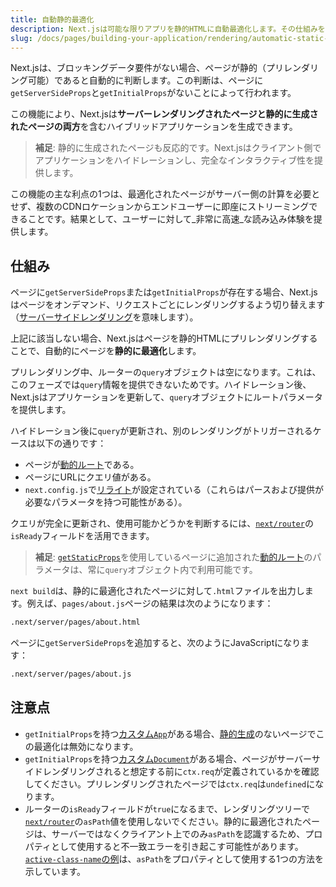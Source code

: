 ```yaml
---
title: 自動静的最適化
description: Next.jsは可能な限りアプリを静的HTMLに自動最適化します。その仕組みをここで学びます。
slug: /docs/pages/building-your-application/rendering/automatic-static-optimization
---
```


Next.jsは、ブロッキングデータ要件がない場合、ページが静的（プリレンダリング可能）であると自動的に判断します。この判断は、ページに`getServerSideProps`と`getInitialProps`がないことによって行われます。

この機能により、Next.jsは**サーバーレンダリングされたページと静的に生成されたページの両方**を含むハイブリッドアプリケーションを生成できます。

> **補足**: 静的に生成されたページも反応的です。Next.jsはクライアント側でアプリケーションをハイドレーションし、完全なインタラクティブ性を提供します。

この機能の主な利点の1つは、最適化されたページがサーバー側の計算を必要とせず、複数のCDNロケーションからエンドユーザーに即座にストリーミングできることです。結果として、ユーザーに対して_非常に高速_な読み込み体験を提供します。

## 仕組み

ページに`getServerSideProps`または`getInitialProps`が存在する場合、Next.jsはページをオンデマンド、リクエストごとにレンダリングするよう切り替えます（[サーバーサイドレンダリング](/docs/pages/building-your-application/rendering/server-side-rendering)を意味します）。

上記に該当しない場合、Next.jsはページを静的HTMLにプリレンダリングすることで、自動的にページを**静的に最適化**します。

プリレンダリング中、ルーターの`query`オブジェクトは空になります。これは、このフェーズでは`query`情報を提供できないためです。ハイドレーション後、Next.jsはアプリケーションを更新して、`query`オブジェクトにルートパラメータを提供します。

ハイドレーション後に`query`が更新され、別のレンダリングがトリガーされるケースは以下の通りです：

- ページが[動的ルート](/docs/pages/building-your-application/routing/dynamic-routes)である。
- ページにURLにクエリ値がある。
- `next.config.js`で[リライト](/docs/pages/api-reference/config/next-config-js/rewrites)が設定されている（これらはパースおよび提供が必要なパラメータを持つ可能性がある）。

クエリが完全に更新され、使用可能かどうかを判断するには、[`next/router`](/docs/pages/api-reference/functions/use-router#router-object)の`isReady`フィールドを活用できます。

> **補足**: [`getStaticProps`](/docs/pages/building-your-application/data-fetching/get-static-props)を使用しているページに追加された[動的ルート](/docs/pages/building-your-application/routing/dynamic-routes)のパラメータは、常に`query`オブジェクト内で利用可能です。

`next build`は、静的に最適化されたページに対して`.html`ファイルを出力します。例えば、`pages/about.js`ページの結果は次のようになります：

```bash filename="Terminal"
.next/server/pages/about.html
```

ページに`getServerSideProps`を追加すると、次のようにJavaScriptになります：

```bash filename="Terminal"
.next/server/pages/about.js
```

## 注意点

- `getInitialProps`を持つ[カスタム`App`](/docs/pages/building-your-application/routing/custom-app)がある場合、[静的生成](/docs/pages/building-your-application/data-fetching/get-static-props)のないページでこの最適化は無効になります。
- `getInitialProps`を持つ[カスタム`Document`](/docs/pages/building-your-application/routing/custom-document)がある場合、ページがサーバーサイドレンダリングされると想定する前に`ctx.req`が定義されているかを確認してください。プリレンダリングされたページでは`ctx.req`は`undefined`になります。
- ルーターの`isReady`フィールドが`true`になるまで、レンダリングツリーで[`next/router`](/docs/pages/api-reference/functions/use-router#router-object)の`asPath`値を使用しないでください。静的に最適化されたページは、サーバーではなくクライアント上でのみ`asPath`を認識するため、プロパティとして使用すると不一致エラーを引き起こす可能性があります。[`active-class-name`の例](https://github.com/vercel/next.js/tree/canary/examples/active-class-name)は、`asPath`をプロパティとして使用する1つの方法を示しています。
